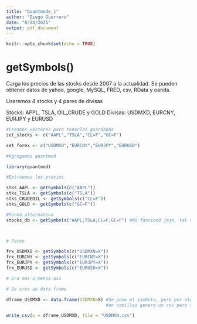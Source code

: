 ```yaml
---
title: "Quantmode_1"
author: "Diego Guerrero"
date: "8/24/2021"
output: pdf_document
---
```


```r
knitr::opts_chunk$set(echo = TRUE)
```

# getSymbols()

Carga los precios de las stocks desde 2007 a la actualidad. Se pueden obtener datos de yahoo, google, MySQL, FRED, csv, RData y oanda.


Usaremos 4 stocks y 4 pares de divisas

Stocks: APPL, TSLA, OIL_CRUDE y GOLD
Divisas: USDMXD, EURCNY, EURJPY y EURUSD
```r
#Creamos vectores para tenerlas guardadas 
set_stocks <- c("AAPL","TSLA","CL=F","GC=F")

set_forex <- c("USDMXD","EURCNY","EURJPY","EURUSD")

#Agregamos quantmod

library(quantmod)

#Extraemos los precios

stks_AAPL <- getSymbols(c("AAPL"))
stks_TSLA <- getSymbols(c("TSLA"))
stks_CRUDEOIL <- getSymbols(c("CL=F"))
stks_GOLD <- getSymbols(c("GC=F"))

#Forma alternativa
stocks_db <- getSymbols("AAPL;TSLA;CL=F;GC=F") #No funcionó jeje, tal vez para otra ocasión 



# Forex 

frx_USDMXD <- getSymbols(c("USDMXN=X"))
frx_EURCNY <- getSymbols(c("EURCNY=X"))
frx_EURJPY <- getSymbols(c("EURJPY=X"))
frx_EURUSD <- getSymbols(c("EURUSD=X"))

# Era más o menos así

# Se crea un data frame

dframe_USDMXD <- data.frame(USDMXN=X) #Se pone el símbolo, pero por alguna razón se confunde con el "=X" y si lo pongo 
                                      #en comillas genera un csv pero con el nombre nada más  

write_csv(x = dframe_USDMXD, file = "USDMXN.csv") 

```

